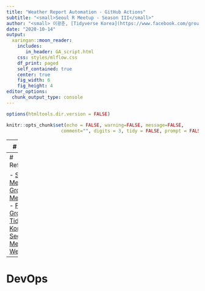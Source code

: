 ```yaml
---
title: "Weather Report Automation - GitHub Actions"
subtitle: "<small>Seoul R Meetup - Season III</small>"
author: "<small> 이광춘, [Tidyverse Korea](https://www.facebook.com/groups/tidyverse/) </small>"
date: "2020-10-14"
output:
  xaringan::moon_reader:
    includes:
       in_header: GA_script.html
    css: styles/mlflow.css
    df_print: paged
    self_contained: true
    center: true
    fig_width: 6
    fig_height: 4
editor_options: 
  chunk_output_type: console
---
```


```r
options(htmltools.dir.version = FALSE)

knitr::opts_chunk$set(echo = FALSE, warning=FALSE, message=FALSE,
                    comment="", digits = 3, tidy = FALSE, prompt = FALSE, fig.align = 'center')

```

---
# 발표 개요

---
# References

- [Seoul R Meetup Group: Meetup.com](https://www.meetup.com/seoul-r-meetup/)
- [Facebook Group: Tidyverse Korea](https://www.facebook.com/groups/tidyverse/)
- [Seoul R Meetup Website](https://tidyverse-korea.github.io/seoul-R/)

---
# DevOps 




